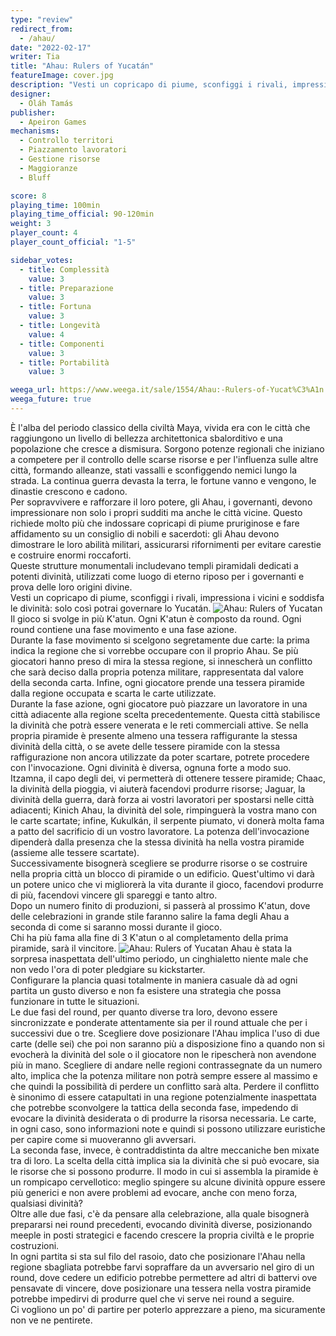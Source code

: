 ```yaml
---
type: "review"
redirect_from:
  - /ahau/
date: "2022-02-17"
writer: Tia
title: "Ahau: Rulers of Yucatán"
featureImage: cover.jpg
description: "Vesti un copricapo di piume, sconfiggi i rivali, impressiona i vicini e soddisfa le divinità"
designer:
  - Oláh Tamás
publisher:
  - Apeiron Games
mechanisms:
  - Controllo territori
  - Piazzamento lavoratori
  - Gestione risorse
  - Maggioranze
  - Bluff

score: 8
playing_time: 100min
playing_time_official: 90-120min
weight: 3
player_count: 4
player_count_official: "1-5"

sidebar_votes:
  - title: Complessità
    value: 3
  - title: Preparazione
    value: 3
  - title: Fortuna
    value: 3
  - title: Longevità
    value: 4
  - title: Componenti
    value: 3
  - title: Portabilità
    value: 3

weega_url: https://www.weega.it/sale/1554/Ahau:-Rulers-of-Yucat%C3%A1n
weega_future: true
---
```


<Setting>
  È l'alba del periodo classico della civiltà Maya, vivida era con le città che
  raggiungono un livello di bellezza architettonica sbalorditivo e una
  popolazione che cresce a dismisura. Sorgono potenze regionali che iniziano a
  competere per il controllo delle scarse risorse e per l'influenza sulle altre
  città, formando alleanze, stati vassalli e sconfiggendo nemici lungo la
  strada. La continua guerra devasta la terra, le fortune vanno e vengono, le
  dinastie crescono e cadono.
  <br />
  Per sopravvivere e rafforzare il loro potere, gli Ahau, i governanti, devono
  impressionare non solo i propri sudditi ma anche le città vicine. Questo
  richiede molto più che indossare copricapi di piume pruriginose e fare
  affidamento su un consiglio di nobili e sacerdoti: gli Ahau devono dimostrare
  le loro abilità militari, assicurarsi rifornimenti per evitare carestie e
  costruire enormi roccaforti.
  <br />
  Queste strutture monumentali includevano templi piramidali dedicati a potenti
  divinità, utilizzati come luogo di eterno riposo per i governanti e prova
  delle loro origini divine.
  <br />
  Vesti un copricapo di piume, sconfiggi i rivali, impressiona i vicini e
  soddisfa le divinità: solo così potrai governare lo Yucatán.
</Setting>

<Spotify playlistId="286yPp8rt4aRmuAuBqPfCr" />

<img src="./game1.jpg" alt="Ahau: Rulers of Yucatan" />

<Rules>
  Il gioco si svolge in più K'atun. Ogni K'atun è composto da round. Ogni round
  contiene una fase movimento e una fase azione.
  <br />
  Durante la fase movimento si scelgono segretamente due carte: la prima indica
  la regione che si vorrebbe occupare con il proprio Ahau. Se più giocatori
  hanno preso di mira la stessa regione, si innescherà un conflitto che sarà
  deciso dalla propria potenza militare, rappresentata dal valore della seconda
  carta. Infine, ogni giocatore prende una tessera piramide dalla regione
  occupata e scarta le carte utilizzate.
  <br />
  Durante la fase azione, ogni giocatore può piazzare un lavoratore in una città
  adiacente alla regione scelta precedentemente. Questa città stabilisce la
  divinità che potrà essere venerata e le reti commerciali attive. Se nella
  propria piramide è presente almeno una tessera raffigurante la stessa divinità
  della città, o se avete delle tessere piramide con la stessa raffigurazione
  non ancora utilizzate da poter scartare, potrete procedere con l'invocazione.
  Ogni divinità è diversa, ognuna forte a modo suo. Itzamna, il capo degli dei,
  vi permetterà di ottenere tessere piramide; Chaac, la divinità della pioggia,
  vi aiuterà facendovi produrre risorse; Jaguar, la divinità della guerra, darà
  forza ai vostri lavoratori per spostarsi nelle città adiacenti; Kinich Ahau,
  la divinità del sole, rimpinguerà la vostra mano con le carte scartate;
  infine, Kukulkán, il serpente piumato, vi donerà molta fama a patto del
  sacrificio di un vostro lavoratore. La potenza dell'invocazione dipenderà
  dalla presenza che la stessa divinità ha nella vostra piramide (assieme alle
  tessere scartate).
  <br />
  Successivamente bisognerà scegliere se produrre risorse o se costruire nella
  propria città un blocco di piramide o un edificio. Quest'ultimo vi darà un
  potere unico che vi migliorerà la vita durante il gioco, facendovi produrre di
  più, facendovi vincere gli spareggi e tanto altro.
  <br />
  Dopo un numero finito di produzioni, si passerà al prossimo K'atun, dove delle
  celebrazioni in grande stile faranno salire la fama degli Ahau a seconda di
  come si saranno mossi durante il gioco.
  <br />
  Chi ha più fama alla fine di 3 K'atun o al completamento della prima piramide,
  sarà il vincitore.
</Rules>

<img src="./game2.jpg" alt="Ahau: Rulers of Yucatan" />

<Feedback>
  Ahau è stata la sorpresa inaspettata dell'ultimo periodo, un cinghialetto
  niente male che non vedo l'ora di poter pledgiare su kickstarter.
  <br />
  Configurare la plancia quasi totalmente in maniera casuale dà ad ogni partita
  un gusto diverso e non fa esistere una strategia che possa funzionare in tutte
  le situazioni.
  <br />
  Le due fasi del round, per quanto diverse tra loro, devono essere
  sincronizzate e ponderate attentamente sia per il round attuale che per i
  successivi due o tre. Scegliere dove posizionare l'Ahau implica l'uso di due
  carte (delle sei) che poi non saranno più a disposizione fino a quando non si
  evocherà la divinità del sole o il giocatore non le ripescherà non avendone
  più in mano. Scegliere di andare nelle regioni contrassegnate da un numero
  alto, implica che la potenza militare non potrà sempre essere al massimo e che
  quindi la possibilità di perdere un conflitto sarà alta. Perdere il conflitto
  è sinonimo di essere catapultati in una regione potenzialmente inaspettata che
  potrebbe sconvolgere la tattica della seconda fase, impedendo di evocare la
  divinità desiderata o di produrre la risorsa necessaria. Le carte, in ogni
  caso, sono informazioni note e quindi si possono utilizzare euristiche per
  capire come si muoveranno gli avversari.
  <br />
  La seconda fase, invece, è contraddistinta da altre meccaniche ben mixate tra
  di loro. La scelta della città implica sia la divinità che si può evocare, sia
  le risorse che si possono produrre. Il modo in cui si assembla la piramide è
  un rompicapo cervellotico: meglio spingere su alcune divinità oppure essere
  più generici e non avere problemi ad evocare, anche con meno forza, qualsiasi
  divinità?
  <br />
  Oltre alle due fasi, c'è da pensare alla celebrazione, alla quale bisognerà
  prepararsi nei round precedenti, evocando divinità diverse, posizionando
  meeple in posti strategici e facendo crescere la propria civiltà e le proprie
  costruzioni.
  <br />
  In ogni partita si sta sul filo del rasoio, dato che posizionare l'Ahau nella
  regione sbagliata potrebbe farvi sopraffare da un avversario nel giro di un
  round, dove cedere un edificio potrebbe permettere ad altri di battervi ove
  pensavate di vincere, dove posizionare una tessera nella vostra piramide
  potrebbe impedirvi di produrre quel che vi serve nei round a seguire.
  <br />
  Ci vogliono un po' di partire per poterlo apprezzare a pieno, ma sicuramente
  non ve ne pentirete.
</Feedback>

<Instagram id="CaEs9Vxjpnd" />
